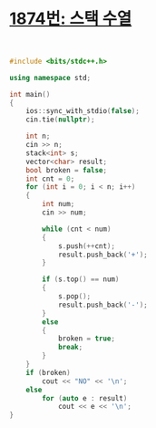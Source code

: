 # [1874번: 스택 수열](https://www.acmicpc.net/problem/1874)

<br />

```cpp filename="C++" copy
#include <bits/stdc++.h>

using namespace std;

int main()
{
    ios::sync_with_stdio(false);
    cin.tie(nullptr);

    int n;
    cin >> n;
    stack<int> s;
    vector<char> result;
    bool broken = false;
    int cnt = 0;
    for (int i = 0; i < n; i++)
    {
        int num;
        cin >> num;

        while (cnt < num)
        {
            s.push(++cnt);
            result.push_back('+');
        }

        if (s.top() == num)
        {
            s.pop();
            result.push_back('-');
        }
        else
        {
            broken = true;
            break;
        }
    }
    if (broken)
        cout << "NO" << '\n';
    else
        for (auto e : result)
            cout << e << '\n';
}
```